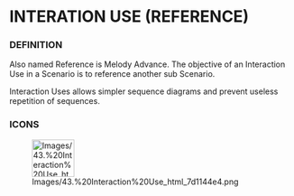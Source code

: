             
= INTERATION USE (REFERENCE) =
 
=== DEFINITION ===
 
Also named Reference is Melody Advance. The objective of an Interaction Use in a Scenario is to reference another sub Scenario.

 
Interaction Uses allows simpler sequence diagrams and prevent useless repetition of sequences.

 
=== ICONS ===
 
[[Image:Images/43.%20Interaction%20Use_html_7d1144e4.png|75x66px]]

   